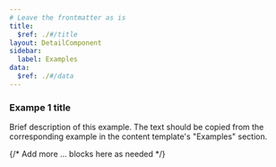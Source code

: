 ```yaml
---
# Leave the frontmatter as is
title:
  $ref: ./#/title
layout: DetailComponent
sidebar:
  label: Examples
data:
  $ref: ./#/data
---
```


<LivePreviewControls>

<LivePreview componentName="component-name" exampleName="ComponentExample" >

### Exampe 1 title

Brief description of this example. The text should be copied from the
corresponding example in the content template's "Examples" section.

</LivePreview>

{/* Add more <LivePreview>...</LivePreview> blocks here as needed */}

</LivePreviewControls>
